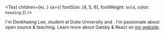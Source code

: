 <Text
  children={`Hi.`}
  sx={{ fontSize: [4, 5, 6], fontWeight: `bold`, color: `heading` }}
/>

I'm Deokhaeng Lee, student at Duke University and . I'm passionate about open source & teaching. Learn more about Gatsby & React on [my website](https://www.lekoarts.de?utm_source=minimal-blog&utm_medium=Starter).
